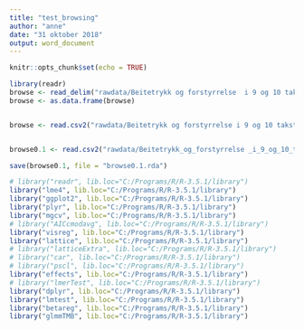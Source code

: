 ```yaml
---
title: "test_browsing"
author: "anne"
date: "31 oktober 2018"
output: word_document
---
```


```r
knitr::opts_chunk$set(echo = TRUE)
```



```r
library(readr)
browse <- read_delim("rawdata/Beitetrykk og forstyrrelse  i 9 og 10 takst pa artsgruppeniva.csv", ";", escape_double = FALSE, locale = locale(decimal_mark = ","), na = "NA", trim_ws = TRUE)
browse <- as.data.frame(browse)


browse <- read.csv2("rawdata/Beitetrykk og forstyrrelse i 9 og 10 takst pa artsgruppeniva.csv", sep = ";", dec = ",")


browse0.1 <- read.csv2("rawdata/Beitetrykk_og_forstyrrelse _i_9_og_10_takst_pa_artsgruppeniva_2019-01-31.csv", sep = ";", dec = ",")

save(browse0.1, file = "browse0.1.rda")

```



```r
# library("readr", lib.loc="C:/Programs/R/R-3.5.1/library")
library("lme4", lib.loc="C:/Programs/R/R-3.5.1/library")
library("ggplot2", lib.loc="C:/Programs/R/R-3.5.1/library")
library("plyr", lib.loc="C:/Programs/R/R-3.5.1/library")
library("mgcv", lib.loc="C:/Programs/R/R-3.5.1/library")
# library("AICcmodavg", lib.loc="C:/Programs/R/R-3.5.1/library")
library("visreg", lib.loc="C:/Programs/R/R-3.5.1/library")
library("lattice", lib.loc="C:/Programs/R/R-3.5.1/library")
# library("latticeExtra", lib.loc="C:/Programs/R/R-3.5.1/library")
# library("car", lib.loc="C:/Programs/R/R-3.5.1/library")
# library("pscl", lib.loc="C:/Programs/R/R-3.5.1/library")
library("effects", lib.loc="C:/Programs/R/R-3.5.1/library")
# library("lmerTest", lib.loc="C:/Programs/R/R-3.5.1/library")
library("dplyr", lib.loc="C:/Programs/R/R-3.5.1/library")
library("lmtest", lib.loc="C:/Programs/R/R-3.5.1/library")
library("betareg", lib.loc="C:/Programs/R/R-3.5.1/library")
library("glmmTMB", lib.loc="C:/Programs/R/R-3.5.1/library")


```

